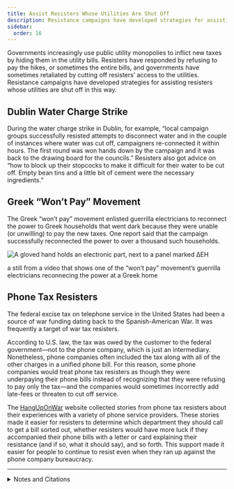 ```yaml
---
title: Assist Resisters Whose Utilities Are Shut Off
description: Resistance campaigns have developed strategies for assisting resisters whose utilities are shut off.
sidebar:
  order: 16
---
```


Governments increasingly use public utility monopolies to inflict new taxes by hiding them in the utility bills.
Resisters have responded by refusing to pay the hikes, or sometimes the entire bills, and governments have sometimes retaliated by cutting off resisters’ access to the utilities.
Resistance campaigns have developed strategies for assisting resisters whose utilities are shut off in this way.

## <Badge text="Example" size="medium" /> Dublin Water Charge Strike

During the water charge strike in Dublin, for example, “local campaign groups successfully resisted attempts to disconnect water and in the couple of instances where water was cut off, campaigners re-connected it within hours.
The first round was won hands down by the campaign and it was back to the drawing board for the councils.”
Resisters also got advice on “how to block up their stopcocks to make it difficult for their water to be cut off.
Empty bean tins and a little bit of cement were the necessary ingredients.”

## <Badge text="Example" size="medium" /> Greek “Won’t Pay” Movement

The Greek “won’t pay” movement enlisted guerrilla electricians to reconnect the power to Greek households that went dark because they were unable (or unwilling) to pay the new taxes.
One report said that the campaign successfully reconnected the power to over a thousand such households.

![A gloved hand holds an electronic part, next to a panel marked ΔΕΗ](../../../assets/den-plirono.gif)
<figcaption>a still from a video that shows one of the “won’t pay” movement’s guerrilla electricians reconnecing the power at a Greek home</figcaption>

## <Badge text="Example" size="medium" /> Phone Tax Resisters

The federal excise tax on telephone service in the United States had been a source of war funding dating back to the Spanish-American War.
It was frequently a target of war tax resisters.

According to U.S. law, the tax was owed by the customer to the federal government—not to the phone company, which is just an intermediary.
Nonetheless, phone companies often included the tax along with all of the other charges in a unified phone bill.
For this reason, some phone companies would treat phone tax resisters as though they were underpaying their phone bills instead of recognizing that they were refusing to pay only the tax—and the companies would sometimes incorrectly add late-fees or threaten to cut off service.

The [HangUpOnWar](https://nwtrcc.org/programs-events/hang-up-on-war/) website collected stories from phone tax resisters about their experiences with a variety of phone service providers.
These stories made it easier for resisters to determine which department they should call to get a bill sorted out, whether resisters would have more luck if they accompanied their phone bills with a letter or card explaining their resistance (and if so, what it should say), and so forth.
This support made it easier for people to continue to resist even when they ran up against the phone company bureaucracy.

<hr />

<details>
<summary>Notes and Citations</summary>

* Kerr, Gregor [“Lessons from beating the water charges”](http://www.wsm.ie/c/lessons-beating-water-charges%E2%80%941990s)
* Karathanou, Helen “Το Κίνημα Δεν Πληρώνω επανασυνδέει κομμένες παροχές ρεύματος” <i>To Proto Thema</i> 14 November 2012
* Staley, Oliver “Unemployed Greeks Reconnect as Underground Electricians Defy Law” <i>Bloomberg</i> 4 December 2013

</details>
